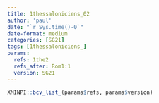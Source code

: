 ```yaml
---
title: 1thessaloniciens_02
author: 'paul'
date: "`r Sys.time()-0`"
date-format: medium
categories: [SG21]
tags: [1thessaloniciens_]
params:
  refs: 1the2
  refs_after: Rom1:1
  version: SG21
---
```


```r
XMINPI::bcv_list_(params$refs, params$version)
```

